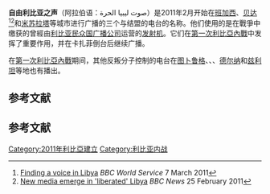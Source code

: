 {{Infobox Organization
|name         = 自由利比亞之聲
|image        = Flag of Libya (1951).svg
|image_border = 
|size         = 200px
|caption      = 
|map          = Ly-map.png
|msize        = 200px
|mcaption     = 2011年自由利比亞之聲的廣播據點
|abbreviation = 
|motto        = 
|formation    = 2011年2月-3月
|type         = 
|purpose      = 反卡扎菲媒體
|headquarters = 
|location     = [[班加西|班加西]]、[[贝达|贝达]]、[[米蘇拉塔|米蘇拉塔]]和[[图卜鲁格|图卜鲁格]]
|language     = [[阿拉伯语|阿拉伯语]]  
|leader_title = 
|leader_name  = 
|audience     = 
|parent_organization = 
|num_staff    = 
|num_volunteers =
|budget       = 
|website      = 
}}'''自由利比亚之声'''（阿拉伯语：صوت ليبيا الحرة）是2011年2月开始在[[班加西|班加西]]、[[贝达|贝达]]<ref>[http://www.bbc.co.uk/worldservice/programmes/2011/03/110307_outlook_libya_radio.shtml Finding a voice in Libya] ''BBC World Service'' 7 March 2011</ref><ref>[https://www.bbc.co.uk/news/world-middle-east-12579451 New media emerge in 'liberated' Libya] ''BBC News'' 25 February 2011</ref>和[[米蘇拉塔|米苏拉塔]]等城市进行广播的三个与{{link-en|反卡扎菲部队|Anti-Gaddafi forces}}结盟的电台的名称。他们使用的是在戰爭中缴获的曾經由[[利比亚民众国广播公司|利比亚民众国广播公司]]运营的[[发射机|发射机]]。它们在[[第一次利比亞內戰|第一次利比亞內戰]]中发挥了重要作用，并在卡扎菲倒台后继续广播。 

在[[第一次利比亞內戰|第一次利比亞內戰]]期间，其他反叛分子控制的电台在[[图卜鲁格|图卜鲁格]]、{{link-en|纳鲁特|Nalut}}、{{link-en|贾杜|Jadu, Libya}}、[[德尔纳|德尔纳]]和[[兹利坦|兹利坦]]等地也有播出。

==参考文献==
{{reflist}}

==参考文献==
{{reflist}}

[[Category:2011年利比亞建立|Category:2011年利比亞建立]]
[[Category:利比亚内战|Category:利比亚内战]]